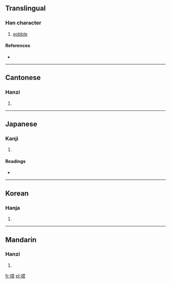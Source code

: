 ==Translingual==

===Han character===
{{Han char|rn=30|rad=口|as=14|sn=17|four=6603<sub>3</sub>|canj=口卜田水 (RYWE), 口卜田火 (RYWF)}}

# [[gobble]]

====References====
* {{Han ref|kx=0211.290|dkj=04451|dj=0434.230|hdz=10696.150|uh=5683|ud=22147|bh=ECC5|bd=60613}}

----

==Cantonese==

===Hanzi===
{{yue-hanzi|jyut=|y=[[daap3]]}}

# {{defn|Cantonese|sort=口14}}

----

==Japanese==

===Kanji===
{{ja-kanji|grade=|rs=口14}}

# {{defn|Japanese|sort=口14}}

====Readings====
* {{ja-readings|on=[[とう]] (tō), [[たい]] (tai), [[て]] (te)|kun=[[すする]] (susuru), [[かまない]] (kamanai)}}

----

==Korean==

===Hanja===
{{ko-hanja|hangeul=탑|rv=tap|mr=t'ap}}

# {{defn|Korean|sort=口14}}

----

==Mandarin==

===Hanzi===
{{cmn-hanzi|pin=[[huō]] ([[huo1]]), [[tā]] ([[ta1]])|wg=[[huo1|huo<sup>1</sup>]], [[t'a1|t'a<sup>1</sup>]]}}

# {{defn|Mandarin|sort=口14}}

[[fr:嚃]]
[[pl:嚃]]